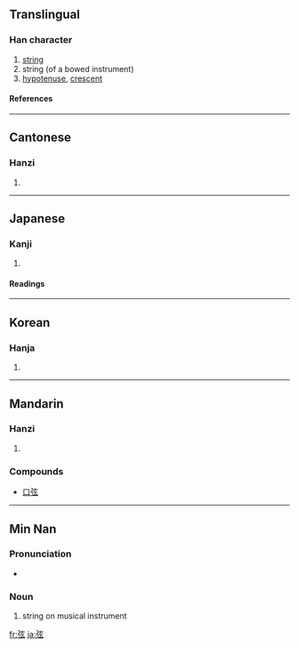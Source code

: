 {{see|絃}}

==Translingual==
===Han character===
{{Han char|rn=57|rad=弓|as=05|sn=8|four=1023<sub>2</sub>|canj=弓卜女戈 (NYVI)}}
# [[string]]
# string (of a bowed instrument)
# [[hypotenuse]], [[crescent]]
====References====
{{Han ref|kx=0357.310|dkj=09754|dj=0674.130|hdz=20993.070|uh=5F26|ud=24358|bh=A9B6|bd=43446}}
----
==Cantonese==
===Hanzi===
{{yue-hanzi|jyut=|y=yin4}}
# {{defn|Cantonese}}
----
==Japanese==
===Kanji===
{{ja-kanji|grade=c|rs=弓05}}
# {{defn|Japanese}} 
====Readings====
{{ja-readings|on=[[げん]] (gen)|kun=[[つる]] (tsuru)}}
----
==Korean==
===Hanja===
{{ko-hanja|hangeul=현|eumhun=|rv=hyeon|mr=hyŏn|y=hyen}}
# {{defn|Korean}}
----
==Mandarin==
===Hanzi===
{{cmn-hanzi|pin=[[xián]] ([[xian2]])|wg=hsien<sup>2</sup>}}
# {{defn|Mandarin}}
===Compounds===
*[[口弦]]

----

==Min Nan==

===Pronunciation===
*{{IPA|[ hɪɛn˧˥ ]}}

===Noun===
{{nan-noun|ts|poj=hiân|pojt=hian5|rs=弓05}}

# {{literary|lang=nan-cn|skey=hian5}} string on musical instrument

[[fr:弦]]
[[ja:弦]]